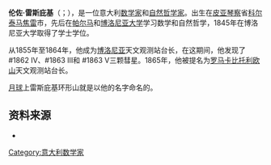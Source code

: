 {{expand|time=2015-04-25T16:26:58+00:00}}
{{Infobox scientist
|name              = 洛伦佐·雷斯庇基
|box_width         =
|image             = Lorenzo Respighi.jpg
|image_size         = 140px
|caption           =
|birth_date        = {{Birth date|df=yes|1824|10|7}}
|death_date        = {{Death date and age|df=yes|1889|12|10|1824|10|7}}
|birth_place       = 意大利[[科尔泰马焦雷|科尔泰马焦雷]]市
|death_place  	 = 意大利[[罗马|罗马]]
|nationality       = 意大利人
|field             = 数学
|known_for         = 
| notable_students  = 
|prizes            =
}}

'''伦佐·雷斯庇基'''（{{lang-it|Lorenzo Respighi}}；{{bd|1824年|10月7日|1889年|12月10日}}），是一位意大利[[数学家|数学家]]和[[自然哲学家|自然哲学家]]。出生在[[皮亚琴察|皮亚琴察]]省[[科尔泰马焦雷|科尔泰马焦雷]]市，先后在[[帕尔马_(意大利)|帕尔马]]和[[博洛尼亚大学|博洛尼亚大学]]学习数学和自然哲学，1845年在博洛尼亚大学取得了学士学位。

从1855年至1864年，他成为[[博洛尼亚|博洛尼亚]]天文观测站台长，在这期间，他发现了#1862 IV、#1863 III和 #1863 V三颗彗星。1865年，他被提名为[[罗马|罗马]][[卡比托利欧山|卡比托利欧山]]天文观测站台长。

[[月球|月球]]上雷斯庇基环形山就是以他的名字命名的。

==资料来源==
*{{CathEncy|wstitle=Lorenzo Respighi}}

{{Authority control}}
{{DEFAULTSORT:洛伦佐·雷斯庇基}}
[[Category:意大利数学家|Category:意大利数学家]]